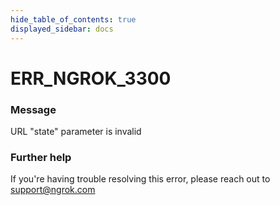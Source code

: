 ```yaml
---
hide_table_of_contents: true
displayed_sidebar: docs
---
```



# ERR_NGROK_3300

### Message
URL "state" parameter is invalid

<ErrorDetails error='err_ngrok_3300' />


### Further help
If you're having trouble resolving this error, please reach out to [support@ngrok.com](mailto:support@ngrok.com?subject=Help%20with%20ERR_NGROK_3300)

